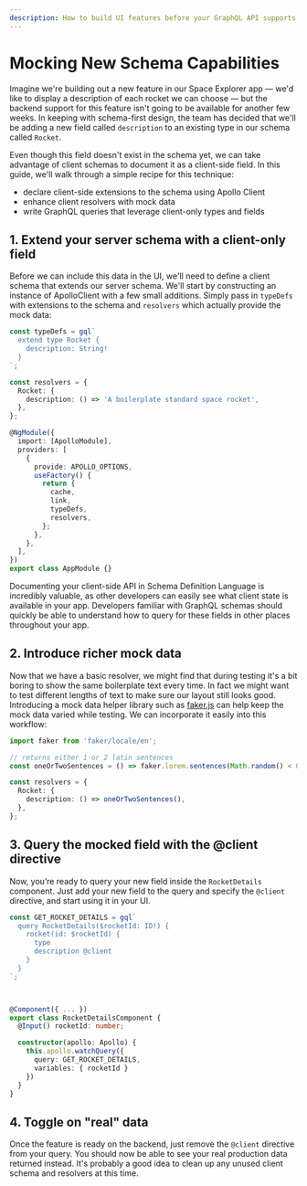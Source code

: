 ```yaml
---
description: How to build UI features before your GraphQL API supports them
---
```


# Mocking New Schema Capabilities

Imagine we're building out a new feature in our Space Explorer app — we'd like to display a description of each rocket we can choose — but the backend support for this feature isn't going to be available for another few weeks. In keeping with schema-first design, the team has decided that we'll be adding a new field called `description` to an existing type in our schema called `Rocket`.

Even though this field doesn't exist in the schema yet, we can take advantage of client schemas to document it as a client-side field. In this guide, we'll walk through a simple recipe for this technique:

- declare client-side extensions to the schema using Apollo Client
- enhance client resolvers with mock data
- write GraphQL queries that leverage client-only types and fields

## 1. Extend your server schema with a client-only field

Before we can include this data in the UI, we'll need to define a client schema that extends our server schema. We'll start by constructing an instance of ApolloClient with a few small additions. Simply pass in `typeDefs` with extensions to the schema and `resolvers` which actually provide the mock data:

```typescript
const typeDefs = gql`
  extend type Rocket {
    description: String!
  }
`;

const resolvers = {
  Rocket: {
    description: () => 'A boilerplate standard space rocket',
  },
};

@NgModule({
  import: [ApolloModule],
  providers: [
    {
      provide: APOLLO_OPTIONS,
      useFactory() {
        return {
          cache,
          link,
          typeDefs,
          resolvers,
        };
      },
    },
  ],
})
export class AppModule {}
```

Documenting your client-side API in Schema Definition Language is incredibly valuable, as other developers can easily see what client state is available in your app. Developers familiar with GraphQL schemas should quickly be able to understand how to query for these fields in other places throughout your app.

## 2. Introduce richer mock data

Now that we have a basic resolver, we might find that during testing it's a bit boring to show the same boilerplate text every time. In fact we might want to test different lengths of text to make sure our layout still looks good. Introducing a mock data helper library such as [faker.js](https://github.com/marak/Faker.js/) can help keep the mock data varied while testing. We can incorporate it easily into this workflow:

```typescript
import faker from 'faker/locale/en';

// returns either 1 or 2 latin sentences
const oneOrTwoSentences = () => faker.lorem.sentences(Math.random() < 0.5 ? 1 : 2);

const resolvers = {
  Rocket: {
    description: () => oneOrTwoSentences(),
  },
};
```

## 3. Query the mocked field with the @client directive

Now, you’re ready to query your new field inside the `RocketDetails` component. Just add your new field to the query and specify the `@client` directive, and start using it in your UI.

```typescript
const GET_ROCKET_DETAILS = gql`
  query RocketDetails($rocketId: ID!) {
    rocket(id: $rocketId) {
      type
      description @client
    }
  }
`;



@Component({ ... })
export class RocketDetailsComponent {
  @Input() rocketId: number;

  constructor(apollo: Apollo) {
    this.apollo.watchQuery({
      query: GET_ROCKET_DETAILS,
      variables: { rocketId }
    })
  }
}
```

## 4. Toggle on "real" data

Once the feature is ready on the backend, just remove the `@client` directive from your query. You should now be able to see your real production data returned instead. It's probably a good idea to clean up any unused client schema and resolvers at this time.
